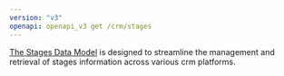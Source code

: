 ```yaml
---
version: "v3"
openapi: openapi_v3 get /crm/stages
---
```


[The Stages Data Model](https://docs.rootfi.dev/api-reference/stages/overview) is designed to streamline the management and retrieval of stages information across various crm platforms.
